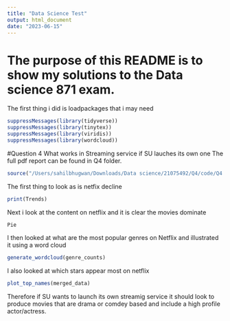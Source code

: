 ```yaml
---
title: "Data Science Test"
output: html_document
date: "2023-06-15"
---
```


# The purpose of this README is to show my solutions to the Data science 871 exam.

The first thing i did is loadpackages that i may need 
```r
suppressMessages(library(tidyverse)) 
suppressMessages(library(tinytex))
suppressMessages(library(viridis))
suppressMessages(library(wordcloud))

```





#Question 4 
What works in Streaming service if SU lauches its own one 
The full pdf report can be found in Q4 folder.

```r
source("/Users/sahilbhugwan/Downloads/Data science/21075492/Q4/code/Q4.R")
```

The first thing to look as is netfix decline 
```r
print(Trends) 
```

Next i look at the content on netflix and it is clear the movies dominate 

```r
Pie
```

I then looked at what are the most popular genres on Netflix and illustrated it using a word cloud 
```r
generate_wordcloud(genre_counts)
```

I also looked at which stars appear most on netflix 
```r
plot_top_names(merged_data)
```

Therefore if SU wants to launch its own streamig service it should look to produce movies that are drama or comdey based and include a high profile actor/actress. 
